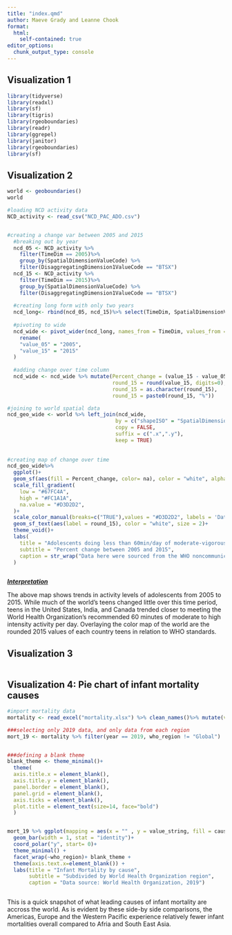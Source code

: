 ```yaml
---
title: "index.qmd"
author: Maeve Grady and Leanne Chook
format: 
  html:
    self-contained: true
editor_options: 
  chunk_output_type: console
---
```


\vspace{0.1in}

## Visualization 1

```r
library(tidyverse)
library(readxl)
library(sf)
library(tigris)
library(rgeoboundaries)
library(readr)
library(ggrepel)
library(janitor)
library(rgeoboundaries)
library(sf)

```

\newpage

## Visualization 2

```r
world <- geoboundaries()
world

#loading NCD activity data
NCD_activity <- read_csv("NCD_PAC_ADO.csv")


#creating a change var between 2005 and 2015
  #breaking out by year
  ncd_05 <- NCD_activity %>%  
    filter(TimeDim == 2005)%>%
    group_by(SpatialDimensionValueCode) %>% 
    filter(DisaggregatingDimension1ValueCode == "BTSX")
  ncd_15 <- NCD_activity %>%  
    filter(TimeDim == 2015)%>%
    group_by(SpatialDimensionValueCode) %>% 
    filter(DisaggregatingDimension1ValueCode == "BTSX")
  
  #creating long form with only two years
  ncd_long<- rbind(ncd_05, ncd_15)%>% select(TimeDim, SpatialDimensionValueCode, NumericValue)
  
  #pivoting to wide
  ncd_wide <- pivot_wider(ncd_long, names_from = TimeDim, values_from = NumericValue) %>% 
    rename(
    "value_05" = "2005",
    "value_15" = "2015"
  )
  
  #adding change over time column
  ncd_wide <- ncd_wide %>% mutate(Percent_change = (value_15 - value_05),
                                  round_15 = round(value_15, digits=0),
                                  round_15 = as.character(round_15),
                                  round_15 = paste0(round_15, "%"))

#joining to world spatial data
ncd_geo_wide <- world %>% left_join(ncd_wide, 
                                   by = c("shapeISO" = "SpatialDimensionValueCode"),
                                   copy = FALSE,
                                   suffix = c(".x",".y"),
                                   keep = TRUE)  
  
  
#creating map of change over time
ncd_geo_wide%>% 
  ggplot()+
  geom_sf(aes(fill = Percent_change, color= na), color = "white", alpha = 0.9)+
  scale_fill_gradient(
    low = "#67FC4A",
    high = "#FC1A1A",
    na.value = "#D3D2D2",
  )+
  scale_color_manual(breaks=c("TRUE"),values = "#D3D2D2", labels = 'Data not available')+ 
  geom_sf_text(aes(label = round_15), color = "white", size = 2)+
  theme_void()+
  labs(
    title = "Adolescents doing less than 60min/day of moderate-vigorous physical activity",
    subtitle = "Percent change between 2005 and 2015",
    caption = str_wrap("Data here were sourced from the WHO noncommunicable diseases survey and the rgeoboundaries package. One important note is that a grey color in this map indicates that data were not available for a particular country in either 2005, 2015, or both years.Percents shown in white text overlaying the countries are the 2015 values for percent of teenagers in a country not meeting the WHO guidelines.")
  )



```

[***Interpretation***]{.underline}

The above map shows trends in activity levels of adolescents from 2005 to 2015. While much of the world's teens changed little over this time period, teens in the United States, India, and Canada trended closer to meeting the World Health Organization's recommended 60 minutes of moderate to high intensity activity per day. Overlaying the color map of the world are the rounded 2015 values of each country teens in relation to WHO standards. 

\newpage

## Visualization 3

```r

```

\newpage

## Visualization 4: Pie chart of infant mortality causes 

```r
#import mortality data
mortality <- read_excel("mortality.xlsx") %>% clean_names()%>% mutate(value_string = as.numeric(value_string))

###selecting only 2019 data, and only data from each region
mort_19 <- mortality %>% filter(year == 2019, who_region != "Global")


###defining a blank theme
blank_theme <- theme_minimal()+
  theme(
  axis.title.x = element_blank(),
  axis.title.y = element_blank(),
  panel.border = element_blank(),
  panel.grid = element_blank(),
  axis.ticks = element_blank(),
  plot.title = element_text(size=14, face="bold")
  )


mort_19 %>% ggplot(mapping = aes(x = "" , y = value_string, fill = cause, alpha = 0.5)) +
  geom_bar(width = 1, stat = "identity")+
  coord_polar("y", start= 0)+
  theme_minimal() +
  facet_wrap(~who_region)+ blank_theme +
  theme(axis.text.x=element_blank()) +
  labs(title = "Infant Mortality by cause", 
       subtitle = "Subdivided by World Health Organization region",
       caption = "Data source: World Health Organization, 2019")



```

This is a quick snapshot of what leading causes of infant mortality are accross the world. As is evident by these side-by side comparisons, the Americas, Europe and the Western Pacific experience relatively fewer infant mortalities overall compared to Afria and South East Asia. 